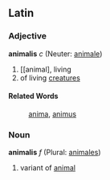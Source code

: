 ==Latin==
===Adjective===
'''animalis''' ''c'' (Neuter: [[animale]])

#[[animal], living
#of living [[creature]]s
====Related Words====
:[[anima]], [[animus]]
===Noun===
'''animalis''' ''f'' (Plural: [[animales]])

#variant of [[animal]]